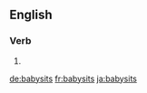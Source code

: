 ==English==

===Verb===
{{head|en}}

# {{en-third-person singular of|babysit}}

[[de:babysits]]
[[fr:babysits]]
[[ja:babysits]]